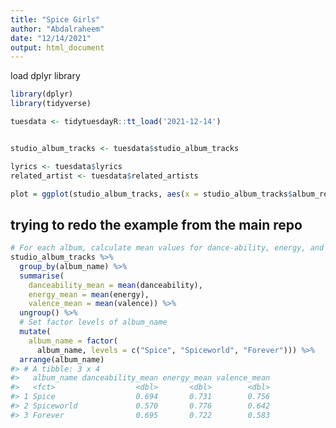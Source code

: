 ---
title: "Spice Girls"
author: "Abdalraheem"
date: "12/14/2021"
output: html_document
---


load dplyr library
```{r}
library(dplyr)
library(tidyverse)
```

```{r}

tuesdata <- tidytuesdayR::tt_load('2021-12-14')


studio_album_tracks <- tuesdata$studio_album_tracks

```

```{r}
lyrics <- tuesdata$lyrics
related_artist <- tuesdata$related_artists
```
```{r}
plot = ggplot(studio_album_tracks, aes(x = studio_album_tracks$album_release_year, y=studio_album_tracks$energy))+geom_dotplot(y=studio_album_tracks$energy)
```

## trying to redo the example from the main repo 
```{r}

# For each album, calculate mean values for dance-ability, energy, and valence
studio_album_tracks %>%
  group_by(album_name) %>%
  summarise(
    danceability_mean = mean(danceability),
    energy_mean = mean(energy),
    valence_mean = mean(valence)) %>%
  ungroup() %>%
  # Set factor levels of album_name
  mutate(
    album_name = factor(
      album_name, levels = c("Spice", "Spiceworld", "Forever"))) %>%
  arrange(album_name)
#> # A tibble: 3 x 4
#>   album_name danceability_mean energy_mean valence_mean
#>   <fct>                  <dbl>       <dbl>        <dbl>
#> 1 Spice                  0.694       0.731        0.756
#> 2 Spiceworld             0.570       0.776        0.642
#> 3 Forever                0.695       0.722        0.583
```

